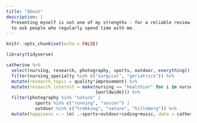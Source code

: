 ```yaml
---
title: "About"
description: | 
  Presenting myself is not one of my strengths - for a reliable review I strongly recommend
  to ask people who regularly spend time with me.
---
```


```r
knitr::opts_chunk$set(echo = FALSE)
```

```r

library(tidyverse)

catherine %>% 
  select(nursing, research, photography, sports, outdoor, everything()) %>%
  filter(nursing_specialty %in% c("surgical", "geriatrics")) %>%
  mutate(research_topic = quality*improvement) %>% 
  mutate(research_interest = make(nursing == "healthier" for i in nurses 
                                  {worldwide})) %>%
  filter(photography %in% "nature" |
           sports %in% c("running", "soccer") | 
           outdoor %in% c("trekking", "nature", "hilleberg")) %>% 
  mutate(happiness = ~ lm( .~sports+outdoor+coding+music, data = catherine))

```


